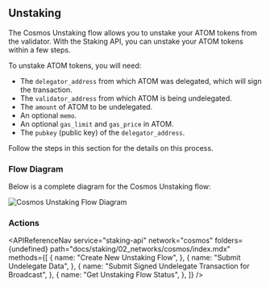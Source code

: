 
## Unstaking

The Cosmos Unstaking flow allows you to unstake your ATOM tokens from the validator. With the Staking API, you can unstake your ATOM tokens within a few steps.

To unstake ATOM tokens, you will need:

- The `delegator_address` from which ATOM was delegated, which will sign the transaction.
- The `validator_address` from which ATOM is being undelegated.
- The `amount` of ATOM to be undelegated.
- An optional `memo`.
- An optional `gas_limit` and `gas_price` in ATOM.
- The `pubkey` (public key) of the `delegator_address`.

Follow the steps in this section for the details on this process.

### Flow Diagram

Below is a complete diagram for the Cosmos Unstaking flow:

<img src={img1} alt="Cosmos Unstaking Flow Diagram" className="inline-image" />

### Actions

<APIReferenceNav
  service="staking-api"
  network="cosmos"
  folders={undefined}
  path="docs/staking/02_networks/cosmos/index.mdx"
  methods={[
    {
      name: "Create New Unstaking Flow",
    },
    {
      name: "Submit Undelegate Data",
    },
    {
      name: "Submit Signed Undelegate Transaction for Broadcast",
    },
    {
      name: "Get Unstaking Flow Status",
    },
  ]}
/>
